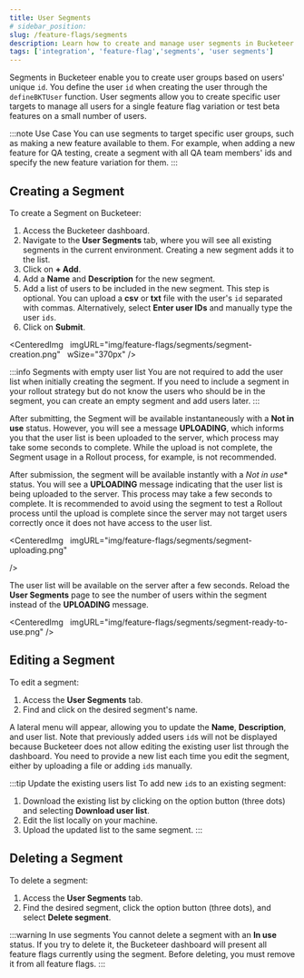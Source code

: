 ```yaml
---
title: User Segments
# sidebar_position:
slug: /feature-flags/segments
description: Learn how to create and manage user segments in Bucketeer.
tags: ['integration', 'feature-flag','segments', 'user segments']
---
```



Segments in Bucketeer enable you to create user groups based on users' unique `id`. You define the user `id` when creating the user through the `defineBKTUser` function. User segments allow you to create specific user targets to manage all users for a single feature flag variation or test beta features on a small number of users.

:::note Use Case
You can use segments to target specific user groups, such as making a new feature available to them. For example, when adding a new feature for QA testing, create a segment with all QA team members' ids and specify the new feature variation for them.
:::

## Creating a Segment

To create a Segment on Bucketeer:

1. Access the Bucketeer dashboard.
2. Navigate to the **User Segments** tab, where you will see all existing segments in the current environment. Creating a new segment adds it to the list.
3. Click on **+ Add**.
4. Add a **Name** and **Description** for the new segment.
3. Add a list of users to be included in the new segment. This step is optional. You can upload a **csv** or **txt** file with the user's `id` separated with commas. Alternatively, select **Enter user IDs** and manually type the user `ids`.
4. Click on **Submit**.

<CenteredImg
  imgURL="img/feature-flags/segments/segment-creation.png"
  wSize="370px"
/>

:::info Segments with empty user list
You are not required to add the user list when initially creating the segment. If you need to include a segment in your rollout strategy but do not know the users who should be in the segment, you can create an empty segment and add users later.
:::

After submitting, the Segment will be available instantaneously with a **Not in use** status. However, you will see a message **UPLOADING**, which informs you that the user list is been uploaded to the server, which process may take some seconds to complete. While the upload is not complete, the Segment usage in a Rollout process, for example, is not recommended. 

After submission, the segment will be available instantly with a *Not in use** status. You will see a **UPLOADING** message indicating that the user list is being uploaded to the server. This process may take a few seconds to complete. It is recommended to avoid using the segment to test a Rollout process until the upload is complete since the server may not target users correctly once it does not have access to the user list.

<CenteredImg
  imgURL="img/feature-flags/segments/segment-uploading.png"

/>

The user list will be available on the server after a few seconds. Reload the **User Segments** page to see the number of users within the segment instead of the **UPLOADING** message.

<CenteredImg
  imgURL="img/feature-flags/segments/segment-ready-to-use.png"
/>

## Editing a Segment

To edit a segment:

1. Access the **User Segments** tab.
2. Find and click on the desired segment's name.

A lateral menu will appear, allowing you to update the **Name**, **Description**, and user list. Note that previously added users `id`s will not be displayed because Bucketeer does not allow editing the existing user list through the dashboard. You need to provide a new list each time you edit the segment, either by uploading a file or adding `id`s manually.

:::tip Update the existing users list
To add new `id`s to an existing segment:

1. Download the existing list by clicking on the option button (three dots) and selecting **Download user list**.
2. Edit the list locally on your machine.
3. Upload the updated list to the same segment.
:::

## Deleting a Segment

To delete a segment:

1. Access the **User Segments** tab.
2. Find the desired segment, click the option button (three dots), and select **Delete segment**.

:::warning In use segments
You cannot delete a segment with an **In use** status. If you try to delete it, the Bucketeer dashboard will present all feature flags currently using the segment. Before deleting, you must remove it from all feature flags. 
:::